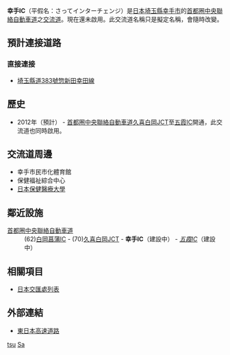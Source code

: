 {{unreferenced|time=2019-09-19T09:01:34+00:00}}
{{future infrastructure}}
{{日本公路設施
|設施名稱 = 幸手IC
|色 = #CCC
|圖像 =Satte interchange tollgate1.JPG
|pxl = 
|圖像簡介 = 
|公路名稱1 = [[首都圈中央聯絡自動車道|首都圈中央聯絡自動車道]]
|IC編號1 = 
|收費站編號1 = 
|記號1 = 
|起點1 = [[西久保JCT|西久保JCT]]
|距離1 = 114.5
|上一設施1 = [[久喜白岡JCT|久喜白岡JCT]]
|上一設施距離1 = 8.7
|下一設施1 = [[五霞IC|五霞IC]]（建設中）
|下一設施距離1 = 4.0
|連接道路 =[[埼玉縣道383號惣新田幸田線|埼玉縣道383號惣新田幸田線]]
|啟用日期 =2012年（預計）
|停用日期 = 
|流量 = 
|智能IC = 
|上行營業時間 = 
|上行油站 = 
|上行油站營業時間 = 
|下行營業時間 = 
|下行油站 = 
|下行油站營業時間 = 
|郵政編碼 = 
|所在地 = {{JPN}}[[埼玉縣|埼玉縣]][[幸手市|幸手市]]
|坐標 =
|備註 = 現在還未啟用。
}}
'''幸手IC'''（平假名：さってインターチェンジ）是[[日本|日本]][[埼玉縣|埼玉縣]][[幸手市|幸手市]]的[[首都圈中央聯絡自動車道|首都圈中央聯絡自動車道]]之[[交流道|交流道]]。現在還未啟用。此交流道名稱只是擬定名稱，會隨時改變。

== 預計連接道路 ==
=== 直接連接 ===
*[[埼玉縣道383號惣新田幸田線|埼玉縣道383號惣新田幸田線]]

== 歷史 ==
*2012年（預計） - [[首都圈中央聯絡自動車道|首都圈中央聯絡自動車道]][[久喜白岡JCT|久喜白岡JCT]]至[[五霞IC|五霞IC]]開通，此交流道也同時啟用。

== 交流道周邊 ==
*幸手市民市化體育館
*保健福祉綜合中心
*[[日本保健醫療大學|日本保健醫療大學]]

== 鄰近設施 ==
; [[首都圈中央聯絡自動車道|首都圈中央聯絡自動車道]]
: (62)[[白岡菖蒲IC|白岡菖蒲IC]] - (70)[[久喜白岡JCT|久喜白岡JCT]] - '''幸手IC'''（建設中） - ''[[五霞IC|五霞IC]]''（建設中）

== 相關項目 ==
* [[日本交匯處列表|日本交匯處列表]]

== 外部連結 ==
* [http://www.e-nexco.co.jp/ 東日本高速道路] {{Wayback|url=http://www.e-nexco.co.jp/ |date=20140203074239 }}

{{首都圈中央連絡自動車道}}

[[Category:日本交流道_Sa|tsu]]
[[Category:埼玉縣交流道|Sa]]